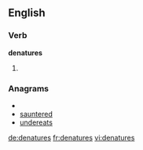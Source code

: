 ==English==

===Verb===
'''denatures'''

# {{third-person singular of|[[denature]]}}

===Anagrams===
* {{alphagram|adeenrstu}}
* [[sauntered#English|sauntered]]
* [[undereats#English|undereats]]


[[de:denatures]]
[[fr:denatures]]
[[vi:denatures]]